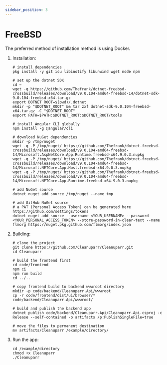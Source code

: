 ```yaml
---
sidebar_position: 3
---
```



# FreeBSD

<Note>
    The preferred method of installation method is using Docker.
</Note>

1. Installation:
    ```
    # install dependencies
    pkg install -y git icu libinotify libunwind wget node npm

    # set up the dotnet SDK
    cd ~
    wget -q https://github.com/Thefrank/dotnet-freebsd-crossbuild/releases/download/v9.0.104-amd64-freebsd-14/dotnet-sdk-9.0.104-freebsd-x64.tar.gz
    export DOTNET_ROOT=$(pwd)/.dotnet
    mkdir -p "$DOTNET_ROOT" && tar zxf dotnet-sdk-9.0.104-freebsd-x64.tar.gz -C "$DOTNET_ROOT"
    export PATH=$PATH:$DOTNET_ROOT:$DOTNET_ROOT/tools

    # install Angular CLI globally
    npm install -g @angular/cli

    # download NuGet dependencies
    mkdir -p /tmp/nuget
    wget -q -P /tmp/nuget/ https://github.com/Thefrank/dotnet-freebsd-crossbuild/releases/download/v9.0.104-amd64-freebsd-14/Microsoft.AspNetCore.App.Runtime.freebsd-x64.9.0.3.nupkg
    wget -q -P /tmp/nuget/ https://github.com/Thefrank/dotnet-freebsd-crossbuild/releases/download/v9.0.104-amd64-freebsd-14/Microsoft.NETCore.App.Host.freebsd-x64.9.0.3.nupkg
    wget -q -P /tmp/nuget/ https://github.com/Thefrank/dotnet-freebsd-crossbuild/releases/download/v9.0.104-amd64-freebsd-14/Microsoft.NETCore.App.Runtime.freebsd-x64.9.0.3.nupkg

    # add NuGet source
    dotnet nuget add source /tmp/nuget --name tmp

    # add GitHub NuGet source
    # a PAT (Personal Access Token) can be generated here https://github.com/settings/tokens
    dotnet nuget add source --username <YOUR_USERNAME> --password <YOUR_PERSONAL_ACCESS_TOKEN> --store-password-in-clear-text --name flmorg https://nuget.pkg.github.com/flmorg/index.json
    ```
2. Building:
    ```
    # clone the project
    git clone https://github.com/Cleanuparr/Cleanuparr.git
    cd Cleanuparr

    # build the frontend first
    cd code/frontend
    npm ci
    npm run build
    cd ../..

    # copy frontend build to backend wwwroot directory
    mkdir -p code/backend/Cleanuparr.Api/wwwroot
    cp -r code/frontend/dist/ui/browser/* code/backend/Cleanuparr.Api/wwwroot/

    # build and publish the backend app
    dotnet publish code/backend/Cleanuparr.Api/Cleanuparr.Api.csproj -c Release --self-contained -o artifacts /p:PublishSingleFile=true

    # move the files to permanent destination
    mv artifacts/Cleanuparr /example/directory/
    ```
3. Run the app:
    ```
    cd /example/directory
    chmod +x Cleanuparr
    ./Cleanuparr
    ```